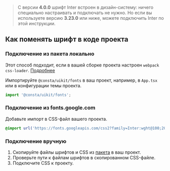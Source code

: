 > C версии **4.0.0** шрифт Inter встроен в дизайн-систему: ничего специально настраивать и подключать не нужно. Но если вы используете версию **3.23.0** или ниже, можете подключить Inter по этой инструкции.

## Как поменять шрифт в коде проекта

### Подключение из пакета локально

Этот способ подходит, если в вашей сборке проекта настроен `webpack css-loader`. [Подробнее](https://webpack.js.org/guides/asset-management/#loading-fonts)

Импортируйте `@consta/uikit/fonts` в ваш проект, например, в `App.tsx` или в конфигурации темы проекта.

```ts
import '@consta/uikit/fonts';
```

### Подключение из fonts.google.com

Добавьте импорт в CSS-файл вашего проекта.

```css
@import url('https://fonts.googleapis.com/css2?family=Inter:wght@100;200;300;400;500;600;700;800;900&display=swap');
```

### Подключение вручную

1. Скопируйте файлы шрифтов и CSS из [пакета](https://github.com/consta-design-system/uikit/tree/dev/src/fonts/inter) в ваш проект.
2. Проверьте пути к файлам шрифтов в скопированном CSS-файле.
3. Подключите CSS к проекту.

